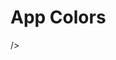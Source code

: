 
<Meta title="App/Colors" />

# App Colors

<ColorPalette>
  <ColorItem
    title="theme.colors"
    subtitle="Apps colors"
    colors={{
      violet: 'rgb(89,100,224)',
      lightViolet: 'rgb(147, 155, 244)',
      veryDarkBlue: 'rgb(25, 32, 45)',
      midnight: 'rgb(18, 23, 33)',
      white: 'rgb(255, 255, 255)',
      lightGrey: 'rgb(244, 246, 248)',
      grey: 'rgb(157, 174, 194)',
      darkGrey: 'rgb(110, 128, 152)',
    }}

/>

</ColorPalette>
